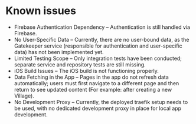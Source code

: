 # Known issues

- Firebase Authentication Dependency – Authentication is still handled via Firebase.
- No User-Specific Data – Currently, there are no user-bound data, as the Gatekeeper service (responsible for
  authentication and user-specific data) has not been implemented yet.
- Limited Testing Scope – Only integration tests have been conducted; separate service and repository tests are still missing.
- iOS Build Issues – The iOS build is not functioning properly.
- Data Fetching in the App – Pages in the app do not refresh data automatically; users must first navigate to a
  different page and then return to see updated content (For example: after creating a new Village).
- No Development Proxy – Currently, the deployed traefik setup needs to be used, with no dedicated development proxy in place for
  local app development.

